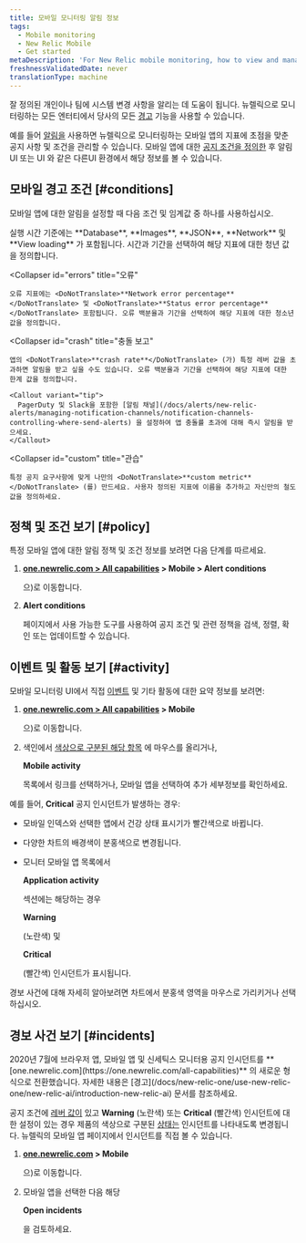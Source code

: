 ```yaml
---
title: 모바일 모니터링 알림 정보
tags:
  - Mobile monitoring
  - New Relic Mobile
  - Get started
metaDescription: 'For New Relic mobile monitoring, how to view and manage alert policies, conditions, incidents, and other activity and events.'
freshnessValidatedDate: never
translationType: machine
---
```


잘 정의된 <InlinePopover type="alerts"/>개인이나 팀에 시스템 변경 사항을 알리는 데 도움이 됩니다. 뉴렐릭으로 모니터링하는 모든 엔터티에서 당사의 모든 [경고](/docs/alerts-applied-intelligence) 기능을 사용할 수 있습니다.

예를 들어 [알림을](/docs/alerts-applied-intelligence/new-relic-alerts/get-started/introduction-alerts) 사용하면 뉴렐릭으로 모니터링하는 모바일 앱의 지표에 초점을 맞춘 공지 사항 및 조건을 관리할 수 있습니다. 모바일 앱에 대한 [공지 조건을 정의한](/docs/alerts-applied-intelligence/new-relic-alerts/alert-conditions/create-alert-conditions) 후 알림 UI 또는 <InlinePopover type="mobile"/>UI 와 같은 다른UI 환경에서 해당 정보를 볼 수 있습니다.

## 모바일 경고 조건 [#conditions]

모바일 앱에 대한 알림을 설정할 때 다음 조건 및 임계값 중 하나를 사용하십시오.

<CollapserGroup>
  <Collapser
    id="execution"
    title="실행 시간"
  >
    실행 시간 기준에는 <DoNotTranslate>**Database**</DoNotTranslate>, <DoNotTranslate>**Images**</DoNotTranslate>, <DoNotTranslate>**JSON**</DoNotTranslate>, <DoNotTranslate>**Network**</DoNotTranslate> 및 <DoNotTranslate>**View loading**</DoNotTranslate> 가 포함됩니다. 시간과 기간을 선택하여 해당 지표에 대한 청년 값을 정의합니다.
  </Collapser>

  <Collapser
    id="errors"
    title="오류"
  >
    오류 지표에는 <DoNotTranslate>**Network error percentage**</DoNotTranslate> 및 <DoNotTranslate>**Status error percentage**</DoNotTranslate> 포함됩니다. 오류 백분율과 기간을 선택하여 해당 지표에 대한 청소년 값을 정의합니다.
  </Collapser>

  <Collapser
    id="crash"
    title="충돌 보고"
  >
    앱의 <DoNotTranslate>**crash rate**</DoNotTranslate> (가) 특정 레버 값을 초과하면 알림을 받고 싶을 수도 있습니다. 오류 백분율과 기간을 선택하여 해당 지표에 대한 한계 값을 정의합니다.

    <Callout variant="tip">
      PagerDuty 및 Slack을 포함한 [알림 채널](/docs/alerts/new-relic-alerts/managing-notification-channels/notification-channels-controlling-where-send-alerts) 을 설정하여 앱 충돌률 초과에 대해 즉시 알림을 받으세요.
    </Callout>
  </Collapser>

  <Collapser
    id="custom"
    title="관습"
  >
    특정 공지 요구사항에 맞게 나만의 <DoNotTranslate>**custom metric**</DoNotTranslate> (를) 만드세요. 사용자 정의된 지표에 이름을 추가하고 자신만의 철도 값을 정의하세요.
  </Collapser>
</CollapserGroup>

## 정책 및 조건 보기 [#policy]

특정 모바일 앱에 대한 알림 정책 및 조건 정보를 보려면 다음 단계를 따르세요.

1. <DoNotTranslate>**[one.newrelic.com > All capabilities](https://one.newrelic.com/all-capabilities) > Mobile > Alert conditions**</DoNotTranslate>

   으)로 이동합니다.

2. <DoNotTranslate>**Alert conditions**</DoNotTranslate>

   페이지에서 사용 가능한 도구를 사용하여 공지 조건 및 관련 정책을 검색, 정렬, 확인 또는 업데이트할 수 있습니다.

## 이벤트 및 활동 보기 [#activity]

모바일 모니터링 UI에서 직접 [이벤트](/docs/alerts/new-relic-alerts-beta/getting-started/alerts-glossary#event) 및 기타 활동에 대한 요약 정보를 보려면:

1. <DoNotTranslate>**[one.newrelic.com > All capabilities](https://one.newrelic.com/all-capabilities) > Mobile**</DoNotTranslate>

   으)로 이동합니다.

2. 색인에서 [색상으로 구분된 해당 항목](/docs/alerts/new-relic-alerts-beta/getting-started/alerts-glossary#health-status) 에 마우스를 올리거나,

   <DoNotTranslate>**Mobile activity**</DoNotTranslate>

   목록에서 링크를 선택하거나, 모바일 앱을 선택하여 추가 세부정보를 확인하세요.

예를 들어, <DoNotTranslate>**Critical**</DoNotTranslate> 공지 인시던트가 발생하는 경우:

* 모바일 인덱스와 선택한 앱에서 건강 상태 표시기가 빨간색으로 바뀝니다.

* 다양한 차트의 배경색이 분홍색으로 변경됩니다.

* 모니터 모바일 앱 목록에서

  <DoNotTranslate>**Application activity**</DoNotTranslate>

  섹션에는 해당하는 경우

  <DoNotTranslate>**Warning**</DoNotTranslate>

  (노란색) 및

  <DoNotTranslate>**Critical**</DoNotTranslate>

  (빨간색) 인시던트가 표시됩니다.

경보 사건에 대해 자세히 알아보려면 차트에서 분홍색 영역을 마우스로 가리키거나 선택하십시오.

## 경보 사건 보기 [#incidents]

<Callout variant="important">
  2020년 7월에 브라우저 앱, 모바일 앱 및 신세틱스 모니터용 공지 인시던트를 <DoNotTranslate>**[one.newrelic.com](https://one.newrelic.com/all-capabilities)**</DoNotTranslate> 의 새로운 형식으로 전환했습니다. 자세한 내용은 [경고](/docs/new-relic-one/use-new-relic-one/new-relic-ai/introduction-new-relic-ai) 문서를 참조하세요.
</Callout>

공지 조건에 [레버 값이](/docs/alerts/new-relic-alerts-beta/getting-started/alerts-glossary#alert-threshold) 있고 <DoNotTranslate>**Warning**</DoNotTranslate> (노란색) 또는 <DoNotTranslate>**Critical**</DoNotTranslate> (빨간색) 인시던트에 대한 설정이 있는 경우 제품의 색상으로 구분된 [상태는](/docs/alerts/new-relic-alerts-beta/getting-started/alerts-glossary#health-status) 인시던트를 나타내도록 변경됩니다. 뉴렐릭의 모바일 앱 페이지에서 인시던트를 직접 볼 수 있습니다.

1. <DoNotTranslate>**[one.newrelic.com](https://one.newrelic.com/all-capabilities) > Mobile**</DoNotTranslate>

   으)로 이동합니다.

2. 모바일 앱을 선택한 다음 해당

   <DoNotTranslate>**Open incidents**</DoNotTranslate>

   을 검토하세요.